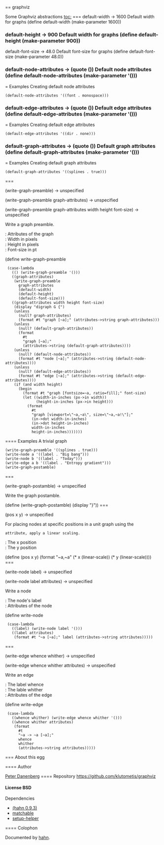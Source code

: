 == graphviz

Some Graphviz abstractions
[[toc:]]
=== {{default-width}}
<parameter>default-width → 1600</parameter>
Default width for graphs
<enscript highlight="scheme">(define default-width (make-parameter 1600))
</enscript>
=== {{default-height}}
<parameter>default-height → 900</parameter>
Default width for graphs
<enscript highlight="scheme">(define default-height (make-parameter 900))
</enscript>
=== {{default-font-size}}
<parameter>default-font-size → 48.0</parameter>
Default font-size for graphs
<enscript highlight="scheme">(define default-font-size (make-parameter 48.0))
</enscript>
=== {{default-node-attributes}}
<parameter>default-node-attributes → (quote ())</parameter>
Default node attributes
<enscript highlight="scheme">(define default-node-attributes (make-parameter '()))
</enscript>
==== Examples
Creating default node attributes
 (default-node-attributes '((font . monospace)))
=== {{default-edge-attributes}}
<parameter>default-edge-attributes → (quote ())</parameter>
Default edge attributes
<enscript highlight="scheme">(define default-edge-attributes (make-parameter '()))
</enscript>
==== Examples
Creating default edge attributes
 (default-edge-attributes '((dir . none)))
=== {{default-graph-attributes}}
<parameter>default-graph-attributes → (quote ())</parameter>
Default graph attributes
<enscript highlight="scheme">(define default-graph-attributes (make-parameter '()))
</enscript>
==== Examples
Creating default graph attributes
 (default-graph-attributes '((splines . true)))
=== {{write-graph-preamble}}
<procedure>(write-graph-preamble) → unspecified</procedure>
<procedure>(write-graph-preamble graph-attributes) → unspecified</procedure>
<procedure>(write-graph-preamble graph-attributes width height font-size) → unspecified</procedure>
Write a graph preamble.
; {{graph-attributes}} : Attributes of the graph
; {{width}} : Width in pixels
; {{height}} : Height in pixels
; {{font-size}} : Font-size in pt
<enscript highlight="scheme">(define write-graph-preamble
  (case-lambda
    (() (write-graph-preamble '()))
    ((graph-attributes)
     (write-graph-preamble
       graph-attributes
       (default-width)
       (default-height)
       (default-font-size)))
    ((graph-attributes width height font-size)
     (display "digraph G {")
     (unless
       (null? graph-attributes)
       (format #t "graph [~a];" (attributes->string graph-attributes)))
     (unless
       (null? (default-graph-attributes))
       (format
         #t
         "graph [~a];"
         (attributes->string (default-graph-attributes))))
     (unless
       (null? (default-node-attributes))
       (format #t "node [~a];" (attributes->string (default-node-attributes))))
     (unless
       (null? (default-edge-attributes))
       (format #t "edge [~a];" (attributes->string (default-edge-attributes))))
     (if (and width height)
       (begin
         (format #t "graph [fontsize=~a, ratio=fill];" font-size)
         (let ((width-in-inches (px->in width))
               (height-in-inches (px->in height)))
           (format
             #t
             "graph [viewport=\"~a,~a\", size=\"~a,~a!\"];"
             (in->dot width-in-inches)
             (in->dot height-in-inches)
             width-in-inches
             height-in-inches)))))))
</enscript>
==== Examples
A trivial graph
 (write-graph-preamble '((splines . true)))
 (write-node a '((label . "Big bang")))
 (write-node b '((label . "Today")))
 (write-edge a b '((label . "Entropy gradient")))
 (write-graph-postamble)
=== {{write-graph-postamble}}
<procedure>(write-graph-postamble) → unspecified</procedure>
Write the graph postamble.

<enscript highlight="scheme">(define (write-graph-postamble) (display "}"))
</enscript>
=== {{pos}}
<procedure>(pos x y) → unspecified</procedure>
For placing nodes at specific positions in a unit graph using the {{pos}}
 attribute, apply a linear scaling.
; {{x}} : The x position
; {{y}} : The y position
<enscript highlight="scheme">(define (pos x y) (format "~a,~a" (* x (linear-scale)) (* y (linear-scale))))
</enscript>
=== {{write-node}}
<procedure>(write-node label) → unspecified</procedure>
<procedure>(write-node label attributes) → unspecified</procedure>
Write a node
; {{label}} : The node's label
; {{attributes}} : Attributes of the node
<enscript highlight="scheme">(define write-node
  (case-lambda
    ((label) (write-node label '()))
    ((label attributes)
     (format #t "~a [~a];" label (attributes->string attributes)))))
</enscript>
=== {{write-edge}}
<procedure>(write-edge whence whither) → unspecified</procedure>
<procedure>(write-edge whence whither attributes) → unspecified</procedure>
Write an edge
; {{whence}} : The label whence
; {{whither}} : The lable whither
; {{attributes}} : Attributes of the edge
<enscript highlight="scheme">(define write-edge
  (case-lambda
    ((whence whither) (write-edge whence whither '()))
    ((whence whither attributes)
     (format
       #t
       "~a -> ~a [~a];"
       whence
       whither
       (attributes->string attributes)))))
</enscript>
=== About this egg

==== Author

[[/users/klutometis|Peter Danenberg]]
==== Repository
[[https://github.com/klutometis/graphviz]]
==== License
BSD
==== Dependencies
* [[(hahn 0.9.3)]]
* [[matchable]]
* [[setup-helper]]


==== Colophon

Documented by [[/egg/hahn|hahn]].